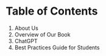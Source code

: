 # Table of Contents

1.  About Us
2.  Overview of Our Book
3.  ChatGPT
4.  Best Practices Guide for Students